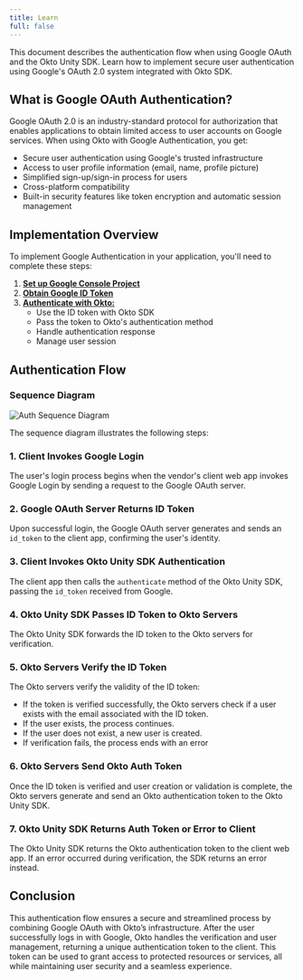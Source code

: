 ```yaml
---
title: Learn 
full: false
---
```



<AIMarkdownComponent isIndex={false} />

This document describes the authentication flow when using Google OAuth and the Okto Unity SDK. Learn how to implement secure user authentication using Google's OAuth 2.0 system integrated with Okto SDK.

## What is Google OAuth Authentication?

Google OAuth 2.0 is an industry-standard protocol for authorization that enables applications to obtain limited access to user accounts on Google services. When using Okto with Google Authentication, you get:

- Secure user authentication using Google's trusted infrastructure
- Access to user profile information (email, name, profile picture)
- Simplified sign-up/sign-in process for users
- Cross-platform compatibility
- Built-in security features like token encryption and automatic session management

## Implementation Overview

To implement Google Authentication in your application, you'll need to complete these steps:


1. **[Set up Google Console Project](./google-console-setup)**
2. **[Obtain Google ID Token](./get-token-id)**
3. **[Authenticate with Okto:](./auth-user-via-code)** 
   - Use the ID token with Okto SDK
   - Pass the token to Okto's authentication method
   - Handle authentication response
   - Manage user session

## Authentication Flow

### Sequence Diagram

![Auth Sequence Diagram](/images/google-auth-sequence-diagram.png)

The sequence diagram illustrates the following steps:

### 1. Client Invokes Google Login
The user's login process begins when the vendor's client web app invokes Google Login by sending a request to the Google OAuth server.
### 2. Google OAuth Server Returns ID Token
Upon successful login, the Google OAuth server generates and sends an `id_token` to the client app, confirming the user's identity.
### 3. Client Invokes Okto Unity SDK Authentication
The client app then calls the `authenticate` method of the Okto Unity SDK, passing the `id_token` received from Google.
### 4. Okto Unity SDK Passes ID Token to Okto Servers
The Okto Unity SDK forwards the ID token to the Okto servers for verification.
### 5. Okto Servers Verify the ID Token
The Okto servers verify the validity of the ID token:
- If the token is verified successfully, the Okto servers check if a user exists with the email associated with the ID token.
- If the user exists, the process continues.
- If the user does not exist, a new user is created.
- If verification fails, the process ends with an error
### 6. Okto Servers Send Okto Auth Token
Once the ID token is verified and user creation or validation is complete, the Okto servers generate and send an Okto authentication token to the Okto Unity SDK.
### 7. Okto Unity SDK Returns Auth Token or Error to Client
The Okto Unity SDK returns the Okto authentication token to the client web app. If an error occurred during verification, the SDK returns an error instead.

## Conclusion
This authentication flow ensures a secure and streamlined process by combining Google OAuth with Okto’s infrastructure. After the user successfully logs in with Google, Okto handles the verification and user management, returning a unique authentication token to the client. This token can be used to grant access to protected resources or services, all while maintaining user security and a seamless experience.